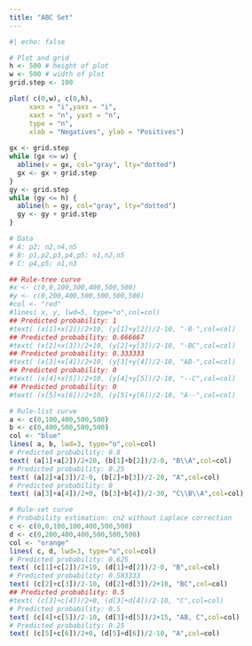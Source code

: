 ```yaml
---
title: "ABC Set"
---
```



```r
#| echo: false

# Plot and grid
h <- 500 # height of plot
w <- 500 # width of plot
grid.step <- 100

plot( c(0,w), c(0,h),  
     xaxs = "i",yaxs = "i",
     xaxt = "n", yaxt = "n",
     type = "n",
     xlab = "Negatives", ylab = "Positives")
     
gx <- grid.step
while (gx <= w) {
  abline(v = gx, col="gray", lty="dotted")
  gx <- gx + grid.step
}
gy <- grid.step
while (gy <= h) {
  abline(h = gy, col="gray", lty="dotted")
  gy <- gy + grid.step
}

# Data
# A: p2; n2,n4,n5
# B: p1,p2,p3,p4,p5; n1,n2,n5
# C: p4,p5; n1,n3

## Rule-tree curve
#x <- c(0,0,100,300,400,500,500)
#y <- c(0,200,400,500,500,500,500)
#col <- "red"
#lines( x, y, lwd=5, type="o",col=col)
## Predicted probability: 1
#text( (x[1]+x[2])/2+10, (y[1]+y[2])/2-10, "-B-",col=col)
## Predicted probability: 0.666667
#text( (x[2]+x[3])/2+10, (y[2]+y[3])/2-10, "-BC",col=col)
## Predicted probability: 0.333333
#text( (x[3]+x[4])/2+10, (y[3]+y[4])/2-10, "AB-",col=col)
## Predicted probability: 0
#text( (x[4]+x[5])/2+10, (y[4]+y[5])/2-10, "--C",col=col)
## Predicted probability: 0
#text( (x[5]+x[6])/2+10, (y[5]+y[6])/2-10, "A--",col=col)

# Rule-list curve
a <- c(0,100,400,500,500)
b <- c(0,400,500,500,500)
col <- "blue"
lines( a, b, lwd=3, type="o",col=col)
# Predicted probability: 0.8
text( (a[1]+a[2])/2+20, (b[1]+b[2])/2-0, "B\\A",col=col)
# Predicted probability: 0.25
text( (a[2]+a[3])/2-0, (b[2]+b[3])/2-20, "A",col=col)
# Predicted probability: 0
text( (a[3]+a[4])/2+0, (b[3]+b[4])/2-30, "C\\B\\A",col=col)

# Rule-set curve
# Probability estimation: cn2 without Laplace correction
c <- c(0,0,100,100,400,500,500)
d <- c(0,200,400,400,500,500,500)
col <- "orange"
lines( c, d, lwd=3, type="o",col=col)
# Predicted probability: 0.625
text( (c[1]+c[2])/2+10, (d[1]+d[2])/2-0, "B",col=col)
# Predicted probability: 0.583333
text( (c[2]+c[3])/2-10, (d[2]+d[3])/2+10, "BC",col=col)
## Predicted probability: 0.5
#text( (c[3]+c[4])/2+0, (d[3]+d[4])/2-10, "C",col=col)
# Predicted probability: 0.5
text( (c[4]+c[5])/2-10, (d[3]+d[5])/2+15, "AB, C",col=col)
# Predicted probability: 0.25
text( (c[5]+c[6])/2+0, (d[5]+d[6])/2-10, "A",col=col)

```